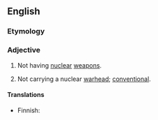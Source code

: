 ==English==

===Etymology===
{{prefix|non|nuclear|lang=en}}

===Adjective===
{{en-adj|-}}

# Not having [[nuclear]] [[weapon]]s.
# {{lb|en|of weapons}} Not carrying a nuclear [[warhead]]; [[conventional]].

====Translations====
{{trans-top|not having nuclear weapons}}
* Finnish: {{t|fi|ydinaseeton}}
{{trans-mid}}
{{trans-bottom}}

{{trans-top|not carrying a nuclear warhead}}
{{trans-mid}}
{{trans-bottom}}